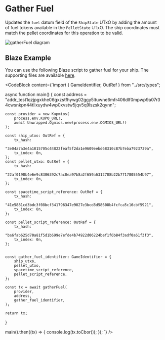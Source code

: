 
# Gather Fuel

Updates the `fuel` datum field of the `ShipState` UTxO by adding the amount of fuel tokens available in the `PelletState` UTxO. The ship coordinates must match the pellet coordinates for this operation to be valid.

![gatherFuel diagram](/txs/gather-fuel.png)

## Blaze Example

You can use the following Blaze script to gather fuel for your ship. The supporting files are available [here](https://github.com/txpipe/asteria/tree/main/offchain).

<CodeBlock content={`import { GameIdentifier, OutRef } from "../src/types";

async function main() {
    const address =
        "addr_test1qzjpgxkhe06gxzstfhywg02ggy5ltuwne6mfr406dlf0mpwp9a07r34cwsnkpn44tllxuydw4wp0xvstw5jqv5q9lszsk2qynn";
    
    const provider = new Kupmios(
        process.env.KUPO_URL!,
        await Unwrapped.Ogmios.new(process.env.OGMIOS_URL!)
    );

    const ship_utxo: OutRef = {
        tx_hash:
            "3e04a7a3e4a1015705c44822feaf5f2da1e9609eebd68310c87b7eba7923739a",
        tx_index: 0n,
    };
    const pellet_utxo: OutRef = {
        tx_hash:
            "22af0198b4e6e9c8306392c7ac0ea97b8a2f659a6312708b22b7717805554b97",
        tx_index: 0n,
    };

    const spacetime_script_reference: OutRef = {
        tx_hash:
            "41e5881cd3bdc3f08bcf341796347e9027e3bcd8d58608b4fcfca5c16cbf5921",
        tx_index: 0n,
    };

    const pellet_script_reference: OutRef = {
        tx_hash:
            "ba6fab625d70a81f5d1b699e7efde4b74922d06224bef1f6b84f3adf0a61f3f3",
        tx_index: 0n,
    };


    const gather_fuel_identifier: GameIdentifier = {
        ship_utxo,
        pellet_utxo,
        spacetime_script_reference,
        pellet_script_reference,
    };

    const tx = await gatherFuel(
        provider,
        address,
        gather_fuel_identifier,
    );

    return tx;
}

main().then((tx) => {
    console.log(tx.toCbor());
});
`} />
